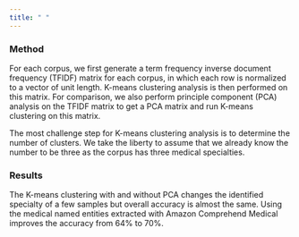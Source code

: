 ```yaml
---
title: " "
---
```


### Method
For each corpus, we first generate a term frequency inverse document frequency (TFIDF) matrix for each corpus, in which each row is normalized to a vector of unit length. K-means clustering analysis is then performed on this matrix. For comparison, we also perform principle component (PCA) analysis on the TFIDF matrix to get a PCA matrix and run K-means clustering on this matrix.

The most challenge step for K-means clustering analysis is to determine the number of clusters. We take the liberty to assume that we already know the number to be three as the corpus has three medical specialties.

### Results
The K-means clustering with and without PCA changes the identified specialty of a few samples but overall accuracy is almost the same. Using the medical named entities extracted with Amazon Comprehend Medical improves the accuracy from 64% to 70%. 

